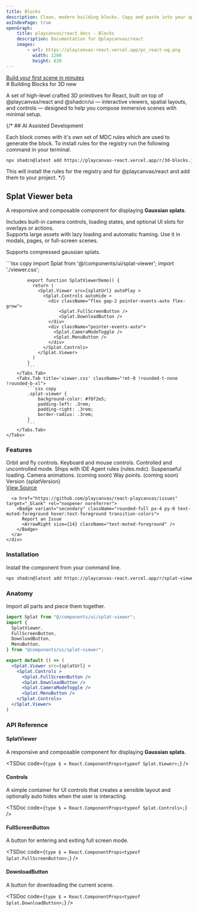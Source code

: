 ```yaml
---
title: Blocks
description: Clean, modern building blocks. Copy and paste into your apps. Works with all React frameworks. Open Source. Free forever.
asIndexPage: true
openGraph:
    title: playcanvas/react docs - Blocks
    description: Documentation for @playcanvas/react
    images:
        - url: https://playcanvas-react.vercel.app/pc_react-og.png
          width: 1200
          height: 630
---
```


<a className="flex items-center mb-8 mt-4 -ml-2 flex-row gap-2 bg-muted rounded-full p-2 px-4 max-w-fit" href="/docs/guide/getting-started">
  <Box size={14} className="text-muted-foreground" />
  <div className="text-xs font-medium text-muted-foreground">Build your first scene in minutes</div>
  <ArrowRight size={14} className="text-muted-foreground" />
</a>
#  Building Blocks for 3D <Badge variant="secondary" className="-mt-2">new</Badge>

A set of high-level crafted 3D primitives for React, built on top of @playcanvas/react and @shadcn/ui — interactive viewers, spatial layouts, and controls — designed to help you compose immersive scenes with minimal setup.

{/* ## AI Assisted Development

Each block comes with it's own set of MDC rules which are used to generate the block. To install rules for the registry run the following command in your terminal.

```bash copy
npx shadcn@latest add https://playcanvas-react.vercel.app/r/3d-blocks.json
```

This will install the rules for the registry and for @playcanvas/react and add them to your project. */}

## Splat Viewer <Badge variant="secondary" className="-mt-2">beta</Badge>

A responsive and composable component for displaying **Gaussian splats**.

Includes built-in camera controls, loading states, and optional UI slots for overlays or actions.  
Supports large assets with lazy loading and automatic framing. Use it in modals, pages, or full-screen scenes. 

Supports compressed gaussian splats.

<div className="lg:outline lg:p-28 -mx-4 lg:-mx-6 mt-12 mb-0 rounded-t-lg bg-linear-to-br from-indigo-500 to-purple-600 relative">
  <OpenInV0Button url={`https://v0.dev/chat/api/open?url=${encodeURIComponent("http://playcanvas-react.vercel.app/r/splat-viewer.json")}`} className="absolute top-4 right-4" />
  <Splat.Viewer src={splatUrl} autoPlay className="bg-purple-200 rounded-t-lg lg:rounded-lg shadow-xl cursor-grab active:cursor-grabbing" >
      <Splat.Controls autoHide >
        <div className="flex gap-1 pointer-events-auto flex-grow">
            <Splat.FullScreenButton />
            <Splat.DownloadButton />
        </div>
        <div className="flex gap-1 pointer-events-auto">
          <Splat.CameraModeToggle />
          <Splat.HelpButton />
          <Splat.MenuButton />
        </div>
      </Splat.Controls>
  </Splat.Viewer>
</div>
<div className="border lg:rounded-b-lg -mx-4 lg:-mx-6 demo overflow-hidden">
    <Tabs items={['index.tsx', 'viewer.css']} className="!mt-0" tabClassName="!mt-2">
        <Tabs.Tab title='index.tsx' className="!mt-0 !rounded-t-none !rounded-b-xl">
            ```tsx copy
            import Splat from '@/components/ui/splat-viewer';
            import './viewer.css';

            export function SplatViewerDemo() {
              return (
                <Splat.Viewer src={splatUrl} autoPlay >
                  <Splat.Controls autoHide >
                    <div className="flex gap-2 pointer-events-auto flex-grow">
                        <Splat.FullScreenButton />
                        <Splat.DownloadButton />
                    </div>
                    <div className="pointer-events-auto">
                      <Splat.CameraModeToggle />
                      <Splat.MenuButton />
                    </div>
                  </Splat.Controls>
                </Splat.Viewer>
              )
            }
            ```
        </Tabs.Tab>
        <Tabs.Tab title='viewer.css' className="!mt-0 !rounded-t-none !rounded-b-xl">
            ```css copy
            .splat-viewer {
                background-color: #f0f2e5;
                padding-left: .3rem;
                padding-right: .3rem;
                border-radius: .3rem;
            }
            ```
        </Tabs.Tab>
    </Tabs>
</div>


### Features
<div className="flex flex-row gap-4">
  <div className="flex flex-col gap-4 py-4 items-start flex-grow">
    <Check>Orbit and fly controls.</Check>
    <Check>Keyboard and mouse controls.</Check>
    <Check>Controlled and uncontrolled mode.</Check>
    <Check>Ships with IDE Agent rules (rules.mdc).</Check>
    <Check>Suspenseful loading.</Check>
    <Dash>Camera animations. (coming soon)</Dash>
    <Dash>Way points. (coming soon)</Dash>
  </div>
  <div>
    <span className="text-muted-foreground text-sm">Version <span className="font-bold">{splatVersion}</span></span>
    <div className="flex flex-col gap-4 -ml-2 mt-4">
      <a href="https://github.com/playcanvas/react-playcanvas/blob/main/packages/docs/content/blocks.mdx" target="_blank" rel="noopener noreferrer">
        <Badge variant="secondary" className="rounded-full px-4 py-0 text-muted-foreground hover:text-foreground transition-colors">
          View Source
          <ArrowRight size={14} className="text-muted-foreground" />
        </Badge>
      </a>

      <a href="https://github.com/playcanvas/react-playcanvas/issues" target="_blank" rel="noopener noreferrer">
        <Badge variant="secondary" className="rounded-full px-4 py-0 text-muted-foreground hover:text-foreground transition-colors">
          Report an Issue
          <ArrowRight size={14} className="text-muted-foreground" />
        </Badge>
      </a>
    </div>
  </div>
</div>

### Installation

Install the component from your command line.

```bash copy
npx shadcn@latest add https://playcanvas-react.vercel.app/r/splat-viewer.json
```

### Anatomy

Import all parts and piece them together.

```jsx
import Splat from "@/components/ui/splat-viewer";
import { 
  SplatViewer, 
  FullScreenButton, 
  DownloadButton, 
  MenuButton, 
} from "@components/ui/splat-viewer";

export default () => (
  <Splat.Viewer src={splatUrl} >
    <Splat.Controls >
      <Splat.FullScreenButton />
      <Splat.DownloadButton />
      <Splat.CameraModeToggle />
      <Splat.MenuButton />
    </Splat.Controls>
  </Splat.Viewer>
)
```

### API Reference

#### SplatViewer

A responsive and composable component for displaying **Gaussian splats**.

<TSDoc
  code={`
    type $ = React.ComponentProps<typeof Splat.Viewer>;
  `}
/>

#### Controls

A simple container for UI controls that creates a sensible layout and optionally auto hides when the user is interacting.

<TSDoc
  code={`
    type $ = React.ComponentProps<typeof Splat.Controls>;
  `}
/>

#### FullScreenButton

A button for entering and exiting full screen mode.

<TSDoc
  code={`
    type $ = React.ComponentProps<typeof Splat.FullScreenButton>;
  `}
/>

#### DownloadButton

A button for downloading the current scene.

<TSDoc
  code={`
    type $ = React.ComponentProps<typeof Splat.DownloadButton>;
  `}
/>
